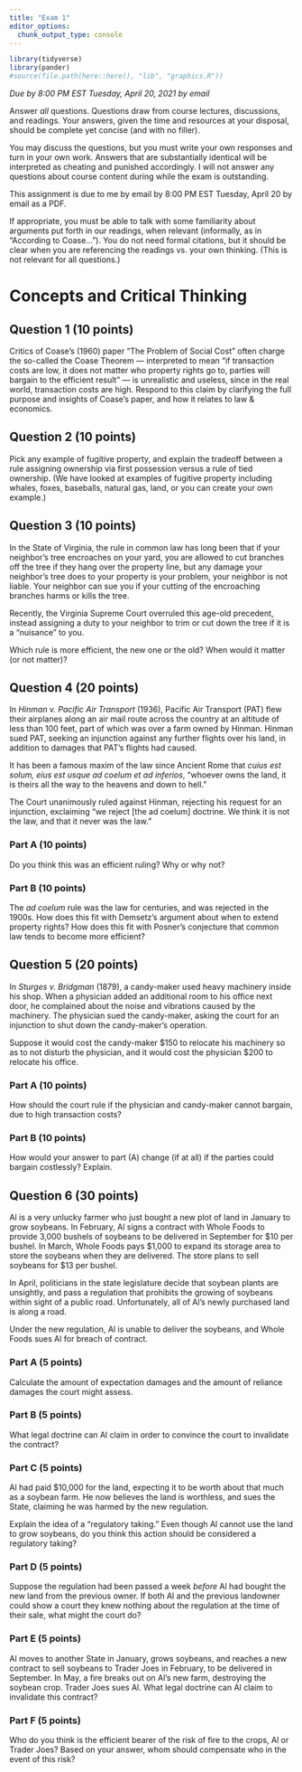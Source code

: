 ```yaml
---
title: "Exam 1"
editor_options: 
  chunk_output_type: console
---
```


```r
library(tidyverse)
library(pander)
#source(file.path(here::here(), "lib", "graphics.R"))
```

*Due by 8:00 PM EST Tuesday, April 20, 2021 by email*

Answer *all* questions. Questions draw from course lectures, discussions, and readings. Your answers, given the time and resources at your disposal, should be complete yet concise (and with no filler).

You may discuss the questions, but you must write your own responses and turn in your own work. Answers that are substantially identical will be interpreted as cheating and punished accordingly. I will not answer any questions about course content during while the exam is outstanding.

This assignment is due to me by email by 8:00 PM EST Tuesday, April 20 by email as a PDF.

If appropriate, you must be able to talk with some familiarity about arguments put forth in our readings, when relevant (informally, as in “According to Coase...”). You do not need formal citations, but it should be clear when you are referencing the readings vs. your own thinking. (This is not relevant for all questions.)

# Concepts and Critical Thinking

## Question 1 (10 points)

Critics of Coase’s (1960) paper “The Problem of Social Cost” often charge the so-called the Coase Theorem — interpreted to mean “if transaction costs are low, it does not matter who property rights go to, parties will bargain to the efficient result” — is unrealistic and useless, since in the real world, transaction costs are high. Respond to this claim by clarifying the full purpose and insights of Coase’s paper, and how it relates to law & economics.

## Question 2 (10 points)

Pick any example of fugitive property, and explain the tradeoff between a rule assigning ownership via first possession versus a rule of tied ownership. (We have looked at examples of fugitive property including whales, foxes, baseballs, natural gas, land, or you can create your own example.)

## Question 3 (10 points)

In the State of Virginia, the rule in common law has long been that if your neighbor’s tree encroaches on your yard, you are allowed to cut branches off the tree if they hang over the property line, but any damage your neighbor’s tree does to your property is your problem, your neighbor is not liable. Your neighbor can sue you if your cutting of the encroaching branches harms or kills the tree.

Recently, the Virginia Supreme Court overruled this age-old precedent, instead assigning a duty to your neighbor to trim or cut down the tree if it is a “nuisance” to you.

Which rule is more efficient, the new one or the old? When would it matter (or not matter)?

## Question 4 (20 points)

In *Hinman v. Pacific Air Transport* (1936), Pacific Air Transport (PAT) flew their airplanes along an air mail route across the country at an altitude of less than 100 feet, part of which was over a farm owned by Hinman. Hinman sued PAT, seeking an injunction against any further flights over his land, in addition to damages that PAT's flights had caused.

It has been a famous maxim of the law since Ancient Rome that *cuius est solum, eius est usque ad coelum et ad inferios*, “whoever owns the land, it is theirs all the way to the heavens and down to hell.”

The Court unanimously ruled against Hinman, rejecting his request for an injunction, exclaiming “we reject [the ad coelum] doctrine. We think it is not the law, and that it never was the law.”

### Part A (10 points)
Do you think this was an efficient ruling? Why or why not?

### Part B (10 points)
The *ad coelum* rule was the law for centuries, and was rejected in the 1900s. How does this fit with Demsetz's argument about when to extend property rights? How does this fit with Posner's conjecture that common law tends to become more efficient?

## Question 5 (20 points)

In *Sturges v. Bridgman* (1879), a candy-maker used heavy machinery inside his shop. When a physician added an additional room to his office next door, he complained about the noise and vibrations caused by the machinery. The physician sued the candy-maker, asking the court for an injunction to shut down the candy-maker's operation.

Suppose it would cost the candy-maker $150 to relocate his machinery so as to not disturb the physician, and it would cost the physician $200 to relocate his office.

### Part A (10 points)
How should the court rule if the physician and candy-maker cannot bargain, due to high transaction costs?

### Part B (10 points)
How would your answer to part (A) change (if at all) if the parties could bargain costlessly? Explain.

## Question 6 (30 points)

Al is a very unlucky farmer who just bought a new plot of land in January to grow soybeans. In February, Al signs a contract with Whole Foods to provide 3,000 bushels of soybeans to be delivered in September for $10 per bushel. In March, Whole Foods pays $1,000 to expand its storage area to store the soybeans when they are delivered. The store plans to sell soybeans for $13 per bushel.

In April, politicians in the state legislature decide that soybean plants are unsightly, and pass a regulation that prohibits the growing of soybeans within sight of a public road. Unfortunately, all of Al's newly purchased land is along a road. 

Under the new regulation, Al is unable to deliver the soybeans, and Whole Foods sues Al for breach of contract.

### Part A (5 points)

Calculate the amount of expectation damages and the amount of reliance damages the court might assess.

### Part B (5 points)

What legal doctrine can Al claim in order to convince the court to invalidate the contract?

### Part C (5 points)

Al had paid $10,000 for the land, expecting it to be worth about that much as a soybean farm. He now believes the land is worthless, and sues the State, claiming he was harmed by the new regulation. 

Explain the idea of a “regulatory taking.” Even though Al cannot use the land to grow soybeans, do you think this action should be considered a regulatory taking?

### Part D (5 points)

Suppose the regulation had been passed a week *before* Al had bought the new land from the previous owner. If both Al and the previous landowner could show a court they knew nothing about the regulation at the time of their sale, what might the court do?

### Part E (5 points)

Al moves to another State in January, grows soybeans, and reaches a new contract to sell soybeans to Trader Joes in February, to be delivered in September. In May, a fire breaks out on Al's new farm, destroying the soybean crop. Trader Joes sues Al. What legal doctrine can Al claim to invalidate this contract?

### Part F (5 points)

Who do you think is the efficient bearer of the risk of fire to the crops, Al or Trader Joes? Based on your answer, whom should compensate who in the event of this risk? 